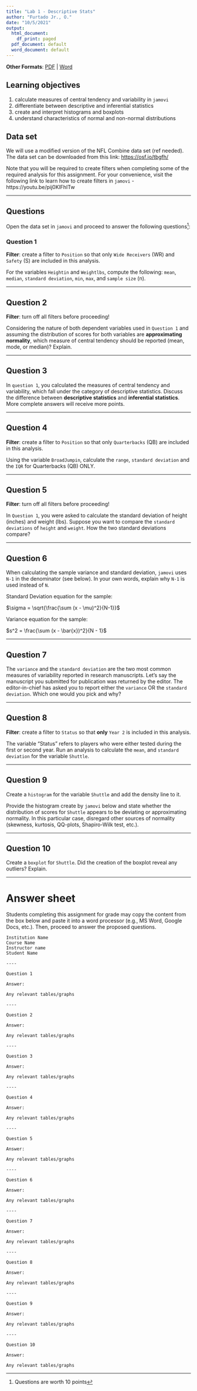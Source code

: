 ```yaml
---
title: "Lab 1 - Descriptive Stats"
author: "Furtado Jr., O."
date: "10/5/2021"
output:
  html_document:
    df_print: paged
  pdf_document: default
  word_document: default
---
```


**Other Formats**: [PDF](ds1.pdf) | [Word](ds1.docx)

## Learning objectives

1. calculate measures of central tendency and variability in `jamovi`
2. differentiate between descriptive and inferential statistics
3. create and interpret histograms and boxplots
4. understand characteristics of normal and non-normal distributions

## Data set

We will use a modified version of the NFL Combine data set (ref needed). The data set can be downloaded from this link: [https://osf.io/tbgfh/](https://osf.io/kj89u/)

Note that you will be required to create filters when completing some of the required analysis for this assignment. For your convenience, visit the following link to learn how to create filters in `jamovi` - https://youtu.be/pij0KlFhITw

------------------------------------------------------------------------

## Questions

Open the data set in `jamovi` and proceed to answer the following questions^[Questions are worth 10 points]:

### Question 1

**Filter**: create a filter to `Position` so that only `Wide Receivers` (WR) and `Safety` (S) are included in this analysis.

For the variables `Heightin` and `Weightlbs`, compute the following: `mean`, `median`, `standard deviation`, `min`, `max`, and `sample size` (n).

------------------------------------------------------------------------

## Question 2

**Filter**: turn off all filters before proceeding!

Considering the nature of both dependent variables used in `Question 1` and assuming the distribution of scores for both variables are **approximating normality**, which measure of central tendency should be reported (mean, mode, or median)? Explain.

------------------------------------------------------------------------

## Question 3

In `question 1`, you calculated the measures of central tendency and variability, which fall under the category of descriptive statistics. Discuss the difference between **descriptive statistics** and **inferential statistics**. More complete answers will receive more points.

------------------------------------------------------------------------

## Question 4

**Filter**: create a filter to `Position` so that only `Quarterbacks` (QB) are included in this analysis.

Using the variable `BroadJumpin`, calculate the `range`, `standard deviation` and the `IQR` for Quarterbacks (QB) ONLY.

------------------------------------------------------------------------

## Question 5

**Filter**: turn off all filters before proceeding!

In `Question 1`, you were asked to calculate the standard deviation of height (inches) and weight (lbs). Suppose you want to compare the `standard deviations` of `height` and `weight`. How the two standard deviations compare?

------------------------------------------------------------------------

## Question 6

When calculating the sample variance and standard deviation, `jamovi` uses `N-1` in the denominator (see below). In your own words, explain why `N-1` is used instead of `N`.

Standard Deviation equation for the sample:

$\sigma = \sqrt{\frac{\sum (x - \mu)^2}{N-1}}$

Variance equation for the sample:

$s^2 = \frac{\sum (x - \bar{x})^2}{N - 1}$

------------------------------------------------------------------------

## Question 7

The `variance` and the `standard deviation` are the two most common measures of variability reported in research manuscripts. Let's say the manuscript you submitted for publication was returned by the editor. The editor-in-chief has asked you to report either the `variance` OR the `standard deviation`. Which one would you pick and why?

------------------------------------------------------------------------

## Question 8

**Filter**: create a filter to `Status` so that **only** `Year 2` is included in this analysis.

The variable "Status" refers to players who were either tested during the first or second year. Run an analysis to calculate the `mean`, and `standard deviation` for the variable `Shuttle`.

------------------------------------------------------------------------

## Question 9

Create a `histogram` for the variable `Shuttle` and add the density line to it.

Provide the histogram create by `jamovi` below and state whether the distribution of scores for `Shuttle` appears to be deviating or approximating normality. In this particular case, disregard other sources of normality (skewness, kurtosis, QQ-plots, Shapiro-Wilk test, etc.).

----

## Question 10

Create a `boxplot` for `Shuttle`. Did the creation of the boxplot reveal any outliers? Explain.

----

# Answer sheet

Students completing this assignment for grade may copy the content from the box below and paste it into a word processor (e.g., MS Word, Google Docs, etc.). Then, proceed to answer the proposed questions.

```
Institution Name
Course Name
Instructor name
Student Name

----

Question 1

Answer:

Any relevant tables/graphs

----

Question 2

Answer:

Any relevant tables/graphs

----

Question 3

Answer:

Any relevant tables/graphs

----

Question 4

Answer:

Any relevant tables/graphs

----

Question 5

Answer:

Any relevant tables/graphs

----

Question 6

Answer:

Any relevant tables/graphs

----

Question 7

Answer:

Any relevant tables/graphs

----

Question 8

Answer:

Any relevant tables/graphs

----

Question 9

Answer:

Any relevant tables/graphs

----

Question 10

Answer:

Any relevant tables/graphs

```